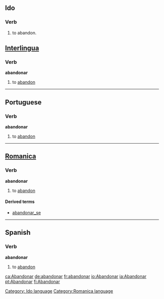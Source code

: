 ==Ido==
===Verb===
# to abandon.
[[Category: Ido language]]


==[[Interlingua]]==
===Verb===
'''abandonar'''

# to [[abandon]]

----

==Portuguese==
===Verb===
'''abandonar'''

# to [[abandon]]

----

==[[Romanica]]==
[[Category:Romanica language]]
===Verb===
'''abandonar'''

# to [[abandon]]

====Derived terms====
*[[abandonar_se]]<!-- should this be a space or should it be connected? -->

----

==Spanish==
===Verb===
'''abandonar'''

# to [[abandon]]



{{W.es.v.conj.ar|abandon}}

[[ca:Abandonar]]
[[de:abandonar]]
[[fr:abandonar]]
[[io:Abandonar]]
[[ia:Abandonar]]
[[pt:Abandonar]]
[[fi:Abandonar]]